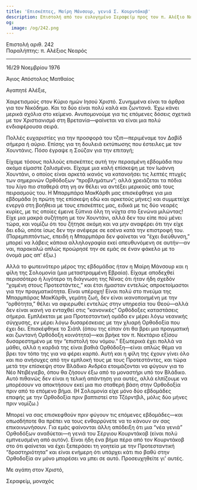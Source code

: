 ```yaml
---
title: 'Επισκέπτες, Μαίρη Μάνσουρ, γενιά Σ. Κουρντάκοβ'
description: Επιστολή από τον ευλογημένο Σεραφείμ προς τον π. Αλέξιο Νεαρό.
og:
  image: /og/242.png
---
```


<div style={{textAlign:'right', fontFamily:'monospace'}}>Επιστολή αριθ. 242</div>
<div style={{textAlign:'left', fontFamily:'monospace'}}>Παραλήπτης: π. Αλέξιος Νεαρός</div>

---

16/29 Νοεμβρίου 1976

Άγιος Απόστολος Ματθαίος

Αγαπητέ Αλέξιε,

Χαιρετισμούς στον Κύριο ημών Ιησού Χριστό. Συνημμένα είναι τα άρθρα για τον Νικόδημο. Και τα δύο είναι πολύ καλά και ζωντανά. Έχω κάνει μερικά σχόλια στο κείμενο. Ανυπομονούμε για τις επόμενες δόσεις σχετικά με τον Χριστιανισμό στη Βρετανία—φαίνεται να είναι μια πολύ ενδιαφέρουσα σειρά.

Πολλές ευχαριστίες για την προσφορά του τζιπ—περιμέναμε τον Δαβίδ σήμερα ή αύριο. Επίσης για τη δουλειά εκτύπωσης που έστειλες με τον Χουντάνις. Πόσο έγραψε η Σούζαν για την επιταγή;

Είχαμε τόσους πολλούς επισκέπτες αυτή την περασμένη εβδομάδα που ακόμα είμαστε ζαλισμένοι. Είχαμε μια καλή επίσκεψη με τον Ιωάννη Χουντάνι, ο οποίος είναι αρκετά ικανός να κατανοήσει τις λεπτές πτυχές των σημερινών Ορθόδοξων “προβλημάτων”; αλλά χρειάζεται τα πόδια του λίγο πιο σταθερά στη γη αν θέλει να αντέξει μερικούς από τους πειρασμούς του. Η Μπαρμπάρα ΜακΚάρθι μας επισκέφθηκε για μια εβδομάδα (η πρώτη της επίσκεψη εδώ και αρκετούς μήνες) και συμμετείχε ενεργά στη βοήθεια με τους επισκέπτες μας, ειδικά με τις δύο νεαρές κυρίες, με τις οποίες έμεινε ξύπνια όλη τη νύχτα στο ξενώνα μιλώντας! Είχε μια μακρά συζήτηση με τον Χουντάνι, αλλά δεν του είπε πού μένει τώρα, και νομίζω ότι του ζήτησε ακόμη και να μην αναφέρει ότι την είχε δει εδώ, οπότε ίσως δεν την ανέφερε σε εσένα κατά την επιστροφή του. (Παρεμπιπτόντως, επειδή η Μπαρμπάρα δεν φαίνεται να “έχει διεύθυνση,” μπορεί να λάβεις κάποια αλληλογραφία εκεί απευθυνόμενη σε αυτήν—αν ναι, παρακαλώ απλώς προώρησέ την σε εμάς σε έναν φάκελο με το όνομά μας απ' έξω.)

Αλλά το φωτεινότερο μέρος της εβδομάδας ήταν η Μαίρη Μάνσουρ και η φίλη της Σολομονία (μια μεταστραμμένη Εβραία). Είχαμε αποδεχθεί περισσότερο ή λιγότερο τη διάγνωση της Νίνας ότι ήταν ήδη σχεδόν “χαμένη στους Προτεστάντες,” και έτσι ήμασταν εντελώς απροετοίμαστοι για την πραγματικότητα. Είναι υπέροχη! Είναι πολύ στο πνεύμα της Μπαρμπάρας ΜακΚάρθι, γεμάτη ζωή, δεν είναι ικανοποιημένη με την “ορθότητα,” θέλει να αφιερωθεί εντελώς στην υπηρεσία του Θεού—αλλά δεν είναι ικανή να ενταχθεί στις “κανονικές” Ορθόδοξες καταστάσεις σήμερα. Εμπλέκεται με μια Προτεσταντική ομάδα εν μέρει λόγω νεανικής σύγχυσης, εν μέρει λόγω δυσαρέσκειας με την χλιαρή Ορθοδοξία που έχει δει. Επισκέφθηκε το Σιάτλ (όπου της είπαν ότι θα βρει μια πραγματική και ζωντανή Ορθόδοξη κοινότητα)—και βρήκε τον π. Νεκτάριο εξίσου δυσαρεστημένο με την “επιστολή του νόμου.” Εξωτερικά έχει πολλά να μάθει, αλλά η καρδιά της είναι βαθιά Ορθόδοξη—είναι απλώς θέμα να βρει τον τόπο της για να φέρει καρπό. Αυτή και η φίλη της έχουν γίνει όλο και πιο ανήσυχες από την εμπλοκή τους με τους Προτεστάντες, και τώρα μετά την επίσκεψη στον Βλάδικο Ανδρέα ετοιμάζονται να φύγουν για το Νέο Ντιβέγιεβο, όπου θα ζήσουν έξω από το μοναστήρι υπό τον Βλάδικο. Αυτό πιθανώς δεν είναι η τελική απάντηση για αυτές, αλλά ελπίζουμε να μπορέσουν να αποκτήσουν εκεί μια πιο σταθερή βάση στην Ορθοδοξία πριν από το επόμενο βήμα. (Η Σολομονία είχε μόνο δύο εβδομάδες επαφής με την Ορθοδοξία πριν βαπτιστεί στο Τζόρντβιλ, μόλις δύο μήνες πριν νομίζω.)

Μπορεί να σας επισκεφθούν πριν φύγουν τις επόμενες εβδομάδες—και οπωσδήποτε θα πρέπει να τους ενθαρρύνετε να το κάνουν αν σας επικοινωνήσουν. Για εμάς φαίνονται άλλη απόδειξη ότι μια “νέα γενιά” Ορθοδόξων αναδύεται—η γενιά του Σέργιου Κουρντάκοβ (είναι πολύ εμπνευσμένη από αυτόν). Είναι ήδη ένα βήμα πέρα από τον Κουρντάκοβ στο ότι φαίνεται να έχει ξεπεράσει τη γοητεία με την Προτεσταντική “δραστηριότητα” και είναι ενήμερη ότι υπάρχει κάτι πιο βαθύ στην Ορθοδοξία αν μόνο μπορέσει να μπει σε αυτό. Προσευχηθείτε γι' αυτές.

Με αγάπη στον Χριστό,

Σεραφείμ, μοναχός
